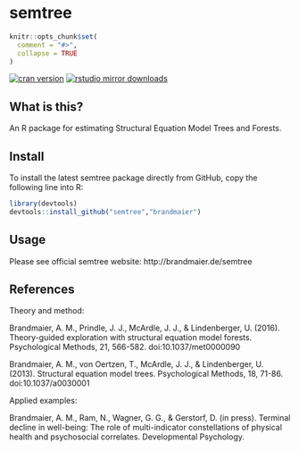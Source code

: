 semtree
======

```r
knitr::opts_chunk$set(
  comment = "#>",
  collapse = TRUE
)
```


[![cran version](http://www.r-pkg.org/badges/version/semtree)](https://cran.r-project.org/package=semtree)
[![rstudio mirror downloads](http://cranlogs.r-pkg.org/badges/semtree)](https://github.com/metacran/cranlogs.app)

## What is this?

An R package for estimating Structural Equation Model Trees and Forests.

## Install

To install the latest semtree package directly from GitHub, copy the following line into R:
```r
library(devtools)
devtools::install_github("semtree","brandmaier")
```

## Usage

Please see official semtree website: http://brandmaier.de/semtree

## References

Theory and method:

Brandmaier, A. M., Prindle, J. J., McArdle, J. J., & Lindenberger, U. (2016). Theory-guided exploration with structural equation model forests. Psychological Methods, 21, 566-582. doi:10.1037/met0000090

Brandmaier, A. M., von Oertzen, T., McArdle, J. J., & Lindenberger, U. (2013). Structural equation model trees. Psychological Methods, 18, 71-86. doi:10.1037/a0030001

Applied examples:

Brandmaier, A. M., Ram, N., Wagner, G. G., & Gerstorf, D. (in press). Terminal decline in well-being: The role of multi-indicator constellations of physical health and psychosocial correlates. Developmental Psychology.
